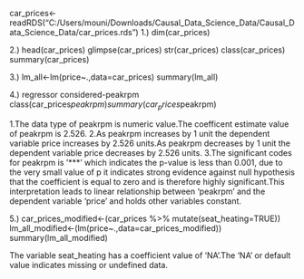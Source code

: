car_prices<-readRDS("C:/Users/mouni/Downloads/Causal_Data_Science_Data/Causal_Data_Science_Data/car_prices.rds")
1.)
dim(car_prices)

2.)
head(car_prices)
glimpse(car_prices)
str(car_prices)
class(car_prices)
summary(car_prices)

3.)
lm_all<-lm(price~.,data=car_prices)
summary(lm_all)

4.)
regressor considered-peakrpm
class(car_prices$peakrpm)
summary(car_prices$peakrpm)

1.The data type of peakrpm is numeric value.The coefficent estimate value of peakrpm is 2.526.
2.As peakrpm increases by 1 unit the dependent variable price increases by 2.526 units.As peakrpm decreases by 1 unit the dependent variable price decreases by 2.526 units.
3.The significant codes for peakrpm is '***' which indicates the p-value is less than 0.001, due to the very small value of p it indicates strong evidence against null hypothesis that the coefficient is equal to zero and is therefore highly significant.This interpretation leads to linear relationship between 'peakrpm' and the dependent variable 'price' and holds other variables constant.

5.)
car_prices_modified<-(car_prices %>% 
                      mutate(seat_heating=TRUE))
lm_all_modified<-(lm(price~.,data=car_prices_modified))
summary(lm_all_modified)

The variable seat_heating has a coefficient value of 'NA'.The 'NA' or default value indicates missing or undefined data. 



